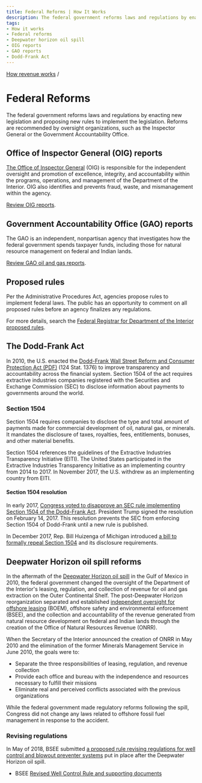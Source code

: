 ```yaml
---
title: Federal Reforms | How It Works
description: The federal government reforms laws and regulations by enacting new legislation and proposing new rules to implement the legislation. Reforms are recommended by oversight organizations, such as the Inspector General or the Government Accountability Office.
tags:
- How it works
- Federal reforms
- Deepwater horizon oil spill
- OIG reports
- GAO reports
- Dodd-Frank Act
---
```


[How revenue works](/how-revenue-works/) /

# Federal Reforms

The federal government reforms laws and regulations by enacting new legislation and proposing new rules to implement the legislation. Reforms are recommended by oversight organizations, such as the Inspector General or the Government Accountability Office.

## Office of Inspector General (OIG) reports

[The Office of Inspector General](https://www.doioig.gov/) (OIG) is responsible for the independent oversight and promotion of excellence, integrity, and accountability within the programs, operations, and management of the Department of the Interior. OIG also identifies and prevents fraud, waste, and mismanagement within the agency.

[Review OIG reports](https://www.doioig.gov/reports).

## Government Accountability Office (GAO) reports

The GAO is an independent, nonpartisan agency that investigates how the federal government spends taxpayer funds, including those for natural resource management on federal and Indian lands.

[Review GAO oil and gas reports](http://www.gao.gov/key_issues/oil_and_natural_gas/issue_summary).

## Proposed rules

Per the Administrative Procedures Act, agencies propose rules to implement federal laws. The public has an opportunity to comment on all proposed rules before an agency finalizes any regulations.

For more details, search the [Federal Registrar for Department of the Interior proposed rules](https://www.federalregister.gov/documents/search?conditions%5Bagencies%5D%5B%5D=interior-department&conditions%5Btype%5D%5B%5D=PRORULE).

## The Dodd-Frank Act

In 2010, the U.S. enacted the [Dodd-Frank Wall Street Reform and Consumer Protection Act (PDF)](http://www.gpo.gov/fdsys/pkg/PLAW-111publ203/pdf/PLAW-111publ203.pdf) (124 Stat. 1376) to improve transparency and accountability across the financial system. Section 1504 of the act requires extractive industries companies registered with the Securities and Exchange Commission (SEC) to disclose information about payments to governments around the world.

### Section 1504

Section 1504 requires companies to disclose the type and total amount of payments made for commercial development of oil, natural gas, or minerals. It mandates the disclosure of taxes, royalties, fees, entitlements, bonuses, and other material benefits. 

Section 1504 references the guidelines of the Extractive Industries Transparency Initiative (EITI). The United States participated in the Extractive Industries Transparency Initiative as an implementing country from 2014 to 2017. In November 2017, the U.S. withdrew as an implementing country from EITI.

#### Section 1504 resolution

In early 2017, [Congress voted to disapprove an SEC rule implementing Section 1504 of the Dodd-Frank Act](https://www.congress.gov/bill/115th-congress/house-joint-resolution/41/). President Trump signed the resolution on February 14, 2017. This resolution prevents the SEC from enforcing Section 1504 of Dodd-Frank until a new rule is published.

In December 2017, Rep. Bill Huizenga of Michigan introduced [a bill to formally repeal Section 1504](https://www.congress.gov/bill/115th-congress/house-bill/4519/) and its disclosure requirements.

## Deepwater Horizon oil spill reforms

In the aftermath of the [Deepwater Horizon oil spill](http://www.gpo.gov/fdsys/pkg/GPO-OILCOMMISSION/pdf/GPO-OILCOMMISSION.pdf) in the Gulf of Mexico in 2010, the federal government changed the oversight of the Department of the Interior's leasing, regulation, and collection of revenue for oil and gas extraction on the Outer Continental Shelf. The post-Deepwater Horizon reorganization separated and established [independent oversight for offshore leasing](http://www.boem.gov/Reforms-since-the-Deepwater-Horizon-Tragedy/) (<GlossaryTerm>BOEM</GlossaryTerm>), offshore safety and environmental enforcement (<GlossaryTerm>BSEE</GlossaryTerm>), and the collection and accountability of the revenue generated from natural resource development on federal and Indian lands through the creation of the Office of Natural Resources Revenue (ONRR).

When the Secretary of the Interior announced the creation of ONRR in May 2010 and the elimination of the former Minerals Management Service in June 2010, the goals were to:

- Separate the three responsibilities of leasing, regulation, and revenue collection
- Provide each office and bureau with the independence and resources necessary to fulfill their missions
- Eliminate real and perceived conflicts associated with the previous organizations

While the federal government made regulatory reforms following the spill, Congress did not change any laws related to offshore fossil fuel management in response to the accident.

### Revising regulations

In May of 2018, BSEE submitted [a proposed rule revising regulations for well control and blowout preventer systems](https://www.federalregister.gov/documents/2018/07/05/2018-14483/oil-and-gas-and-sulfur-operations-in-the-outer-continental-shelf-blowout-preventer-systems-and-well) put in place after the Deepwater Horizon oil spill.

- BSEE [Revised Well Control Rule and supporting documents](https://www.bsee.gov/guidance-and-regulations/regulations/revised-well-control-rule-summary-page)
